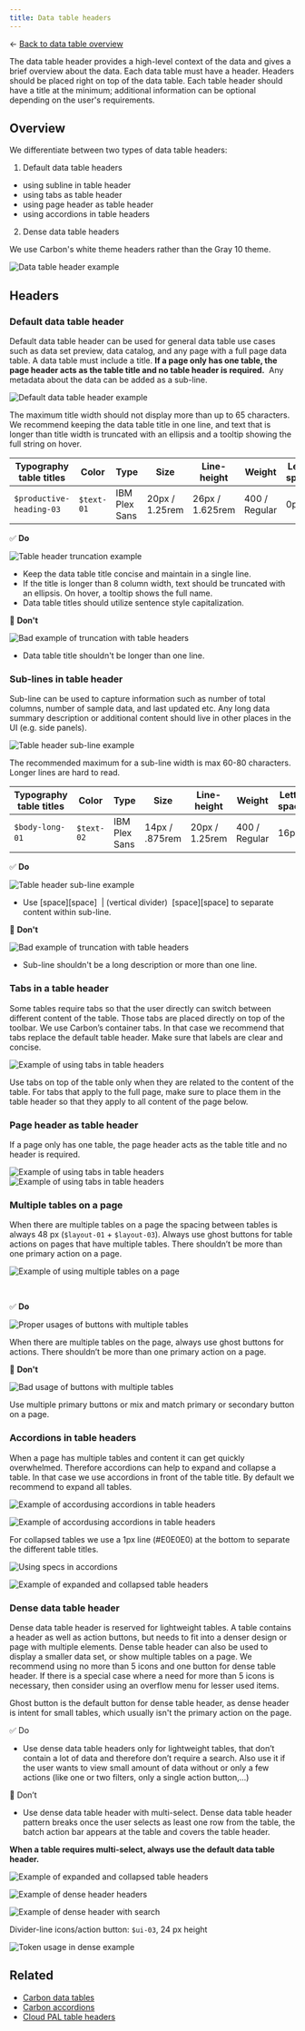 ```yaml
---
title: Data table headers
---
```


<- [Back to data table overview](https://pages.github.ibm.com/cdai-design/pal/components/data-table/overview) 

<PageDescription>

The data table header provides a high-level context of the data and gives a brief overview about the data. Each data table must have a header. Headers should be placed right on top of the data table. Each table header should have a title at the minimum; additional information can be optional depending on the user's requirements.

</PageDescription>

## Overview

We differentiate between two types of data table headers:

1. Default data table headers

- using subline in table header
- using tabs as table header
- using page header as table header
- using accordions in table headers

2. Dense data table headers
   <br />

We use Carbon's white theme headers rather than the Gray 10 theme.

![Data table header example](images/data_table_overview.png)

## Headers

### Default data table header

Default data table header can be used for general data table use cases such as data set preview, data catalog, and any page with a full page data table. A data table must include a title. **If a page only has one table, the page header acts as the table title and no table header is required.**  Any metadata about the data can be added as a sub-line.

![Default data table header example](images/default_header.png)

The maximum title width should not display more than up to 65 characters. We recommend keeping the data table title in one line, and text that is longer than title width is truncated with an ellipsis and a tooltip showing the full string on hover.

| Typography table titles   | Color      | Type          | Size           | Line-height     | Weight        | Letter-spacing |
| ------------------------- | ---------- | ------------- | -------------- | --------------- | ------------- | -------------- |
| `$productive-heading-03`  | `$text-01` | IBM Plex Sans | 20px / 1.25rem | 26px / 1.625rem | 400 / Regular | 0px            |

<Row>

<Column colMd={6} colLg={6}>

✅ **Do**

![Table header truncation example](images/header_truncation.png)

- Keep the data table title concise and maintain in a single line.
- If the title is longer than 8 column width, text should be truncated with an ellipsis. On hover, a tooltip shows the full name.
- Data table titles should utilize sentence style capitalization.

</Column>

<Column colMd={6} colLg={6}>

🚫 **Don't**

![Bad example of truncation with table headers ](images/dont_header_truncation.png)

- Data table title shouldn't be longer than one line.

</Column>

</Row>

### Sub-lines in table header

Sub-line can be used to capture information such as number of total columns, number of sample data, and last updated etc. Any long data summary description or additional content should live in other places in the UI (e.g. side panels).

![Table header sub-line example](images/header_sub_line.png)

The recommended maximum for a sub-line width is max 60-80 characters. Longer lines are hard to read.

| Typography table titles | Color      | Type          | Size           | Line-height    | Weight        | Letter-spacing |
| ----------------------- | ---------- | ------------- | -------------- | -------------- | ------------- | -------------- |
| `$body-long-01 `        | `$text-02` | IBM Plex Sans | 14px / .875rem | 20px / 1.25rem | 400 / Regular | 16px           |

<Row>

<Column colMd={6} colLg={6}>

✅ **Do**

![Table header sub-line example](images/header_subline.png)

- Use [space][space]  | (vertical divider)  [space][space] to separate content within sub-line.

</Column>

<Column colMd={6} colLg={6}>

🚫 **Don't**

![Bad example of truncation with table headers ](images/subline_dont.png)

- Sub-line shouldn't be a long description or more than one line.

</Column>

</Row>

### Tabs in a table header

Some tables require tabs so that the user directly can switch between different content of the table. Those tabs are placed directly on top of the toolbar. We use Carbon’s container tabs. In that case we recommend that tabs replace the default table header. Make sure that labels are clear and concise.

![Example of using tabs in table headers](images/tabs_table.png)

Use tabs on top of the table only when they are related to the content of the table. For tabs that apply to the full page, make sure to place them in the table header so that they apply to all content of the page below.

### Page header as table header

If a page only has one table, the page header acts as the table title and no header is required.

![Example of using tabs in table headers](images/title_as_header.png) 
![Example of using tabs in table headers](images/header_as_header.png)

### Multiple tables on a page

When there are multiple tables on a page the spacing between tables is always 48 px (`$layout-01` + `$layout-03`). Always use ghost buttons for table actions on pages that have multiple tables. There shouldn’t be more than one primary action on a page.

![Example of using multiple tables on a page](images/multiple_tables_specs.png)

<br />

<Row>

<Column colMd={6} colLg={6}>

✅ **Do**

![Proper usages of buttons with multiple tables](images/multiple_table_do.png)

When there are multiple tables on the page, always use ghost buttons for actions. There shouldn’t be more than one primary action on a page.

</Column>

<Column colMd={6} colLg={6}>

🚫 **Don't**

![Bad usage of buttons with multiple tables](images/multiple_tables_dont.png)

Use multiple primary buttons or mix and match primary or secondary button on a page.

</Column>

</Row>

### Accordions in table headers 

When a page has multiple tables and content it can get quickly overwhelmed. Therefore accordions can help to expand and collapse a table. In that case we use accordions in front of the table title. By default we recommend to expand all tables.

![Example of accordusing accordions in table headers](images/accordions.png)

<Title> Collapsed table headers </Title>

![Example of accordusing accordions in table headers](images/collapsed_accordions.png)

For collapsed tables we use a 1px line (#E0E0E0) at the bottom to separate the different table titles.

![Using specs in accordions](images/accordions_specs.png)

<Title> Expanded and collapsed table headers </Title>

![Example of expanded and collapsed table headers](images/expand_collapsed.png)

### Dense data table header 

Dense data table header is reserved for lightweight tables. A table contains a header as well as action buttons, but needs to fit into a denser design or page with multiple elements. Dense table header can also be used to display a smaller data set, or show multiple tables on a page. We recommend using no more than 5 icons and one button for dense table header. If there is a special case where a need for more than 5 icons is necessary, then consider using an overflow menu for lesser used items.

Ghost button is the default button for dense table header, as dense header is intent for small tables, which usually isn't the primary action on the page.

✅ Do

- Use dense data table headers only for lightweight tables, that don’t contain a lot of data and therefore don’t require a search. Also use it if the user wants to view small amount of data without or only a few actions (like one or two filters, only a single action button,...)

🚫 Don’t

- Use dense data table header with multi-select. Dense data table header pattern breaks once the user selects as least one row from the table, the batch action bar appears at the table and covers the table header.

**When a table requires multi-select, always use the default data table header.**

![Example of expanded and collapsed table headers](images/multi_select.png)

<Title> Variation - Dense header with persistent filter  </Title>

![Example of dense header headers](images/dense_header.png)

<Title> Variation - Dense header with only search  </Title>

![Example of dense header with search](images/dense_header_search.png)

<Title> Tokens </Title>

Divider-line icons/action button: `$ui-03`, 24 px height

![Token usage in dense example](images/dense_header_specs.png)

## Related

- [Carbon data tables](https://www.carbondesignsystem.com/components/data-table/usage)
- [Carbon accordions](https://www.carbondesignsystem.com/components/accordion/usage)
- [Cloud PAL table headers](https://pages.github.ibm.com/ibmcloud/pal/components/data-table/usage/#table-header)
